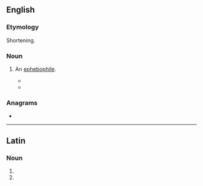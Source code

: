 ==English==

===Etymology===
Shortening.

===Noun===
{{en-noun}}

# {{lb|en|slang}} An [[ephebophile]].
#* {{quote-newsgroup|en|2009-02-21|R. L. Measures|Re: "The View" Rips Catholicism - Again|alt.abortion, alt.atheism, alt.religion.christian.roman-catholic, soc.men|https://groups.google.com/forum/#!original/alt.abortion/SOfAjGhhzrk/o5yaiJWKrfcJ|passage=Disenfranchise pedo-priests and '''ephebo'''-priests.}}
#* {{quote-newsgroup|en|2011-05-06| R. L. Measures.|Re: NBC allows Leno to bash priests|alt.abortion, alt.atheism, alt.religion.christian.roman-catholic, rec.arts.tv|https://groups.google.com/forum/#!original/alt.abortion/9rcw1FTEy0Q/8IslF2HSl20J|passage=About 98% of the pedo-priest cases in this archdiocese involved young boys and c. 2% involved teenage girls - so comparing homosexual pedo-priests to '''ephebo'''-teachers who become intimate with their female students is somewhat flawed.}}

===Anagrams===
* {{anagrams|en|a=beehop|Phoebe|Phœbe|Phœbë|behope|phoebe|phœbe}}

----

==Latin==

===Noun===
{{la-noun-form|ephēbō|g=m}}

# {{inflection of|la|ephēbus||dat|s}}
# {{inflection of|la|ephēbus||abl|s}}